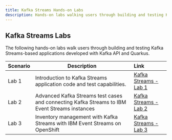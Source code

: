 ```yaml
---
title: Kafka Streams Hands-on Labs
description: Hands-on labs walking users through building and testing Kafka Streams-based applications with Quarkus.
---
```


## Kafka Streams Labs

The following hands-on labs walk users through building and testing Kafka Streams-based applications developed with Kafka API and Quarkus.

| Scenario                           | Description         | Link        |
| --------------------------------| ------------------  |:----------- |
| Lab 1 | Introduction to Kafka Streams application code and test capabilities. | [Kafka Streams - Lab 1](/use-cases/kafka-streams/lab-1/) |
| Lab 2 | Advanced Kafka Streams test cases and connecting Kafka Streams to IBM Event Streams instances | [Kafka Streams - Lab 2](/use-cases/kafka-streams/lab-2/) |
| Lab 3 | Inventory management with Kafka Streams with IBM Event Streams on OpenShift | [Kafka Streams - Lab 3](/use-cases/kafka-streams/lab-3/) |
